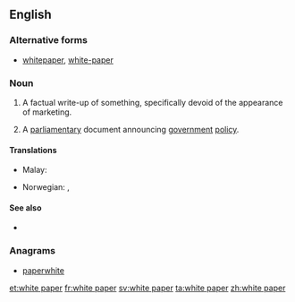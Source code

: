 ==English==

===Alternative forms===
* [[whitepaper]], [[white-paper]]

===Noun===
{{en-noun|sg=[[white]] [[paper]]}}

# {{management|marketing}} A factual write-up of something, specifically devoid of the  appearance of marketing.
# {{British|Ireland|politics}} A [[parliamentary]] document announcing [[government]] [[policy]].

====Translations====
{{trans-top}}
* Malay: {{t-|ms|kertas putih}}
{{trans-mid}}
* Norwegian: {{t-|no|stortingsmelding|f}}, {{t-|nn|stortingsmelding|f}}
{{trans-bottom}}

====See also====
* {{pedialite}}

===Anagrams===
* [[paperwhite#English|paperwhite]]

[[et:white paper]]
[[fr:white paper]]
[[sv:white paper]]
[[ta:white paper]]
[[zh:white paper]]